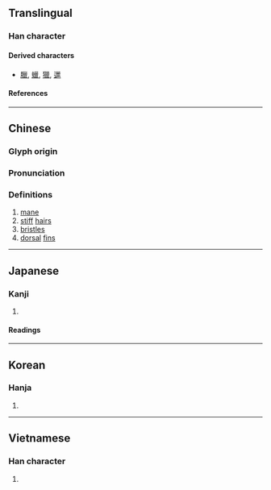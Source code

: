 {{also|鬣}}
{{character info}}
==Translingual==

===Han character===
{{Han char|rn=47|rad=巛|as=12|sn=15|four=|canj=VVWKV|ids=}}

====Derived characters====
* [[臘]], [[蠟]], [[獵]], [[邋]]

====References====
{{Han ref|kx=0324.220|dkj=08702|dj=0625.160|hdz=21098.180|uh=5DE4}}

----

==Chinese==
{{zh-forms}}

===Glyph origin===
{{Han etym}}

===Pronunciation===
{{zh-pron
|m=liè
|c=lip6
|mc=y
|oc=y
|ma=
|cat=n
}}

===Definitions===
{{zh-hanzi}}

# [[mane]]
# [[stiff]] [[hair]]s
# [[bristle]]s
# [[dorsal]] [[fin]]s

----

==Japanese==
{{ja-kanji forms|鼡|巤}}

===Kanji===
{{ja-kanji|grade=9|rs=巛12}}

# {{rfdef|ja|sort=巛12}}

====Readings====
{{ja-readings
|goon=りょう<れふ
|kanon=りょう<れふ
|kun=たてがみ-, もと-
}}

----

==Korean==

===Hanja===
{{ko-hanja|hangeul=[[렵]]>[[엽]]|eumhun=|rv=ryeop>yeop|mr=ryŏp>yŏp|y=lyep>yep}}

# {{rfdef|ko|sort=巛12}}

----

==Vietnamese==

===Han character===
{{vi-readings|rs=巛12|reading=liệp}}

# {{rfdef|vi|sort=巛12}}